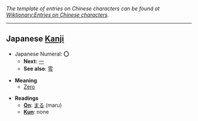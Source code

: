 ''The template of entries on Chinese characters can be found at [[Wiktionary:Entries on Chinese characters]].''

----

== Japanese [[Kanji]] ==

*Japanese Numeral: '''〇'''
**'''Next:''' [[一]]
**'''See also''': [[零]]

* '''Meaning'''
**[[Zero]]

*'''Readings'''
**'''[[On]]''': [[まる]] (maru)
**'''[[Kun]]''': none